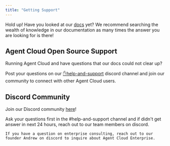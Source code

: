 ```yaml
---
title: "Getting Support"
---
```


Hold up! Have you looked at our [docs](https://docs.agentcloud.dev/documentation/get-started/introduction) yet? We recommend searching the wealth of knowledge in our documentation as many times the answer you are looking for is there!

## Agent Cloud Open Source Support
Running Agent Cloud and have questions that our docs could not clear up?

Post your questions on our [✋help-and-support](https://discord.gg/nxjCyxrAhu) discord channel and join our community to connect with other Agent Cloud users.


## Discord Community

Join our Discord community [here](https://discord.com/invite/ZNSSttKqqq)!

<Accordion title="How to get help on discord">
    Ask your questions first in the #help-and-support channel and if didn't get answer in next 24 hours, reach out to our team members on discord.

    If you have a question on enterprise consulting, reach out to our founder Andrew on discord to inquire about Agent Cloud Enterprise.
</Accordion>

